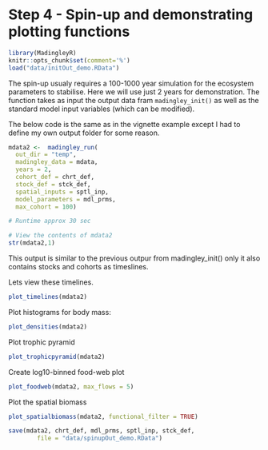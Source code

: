 # Step 4 - Spin-up and demonstrating plotting functions

```r
library(MadingleyR)
knitr::opts_chunk$set(comment='%')
load("data/initOut_demo.RData")
```

The spin-up usualy requires a 100-1000 year simulation for the ecosystem parameters to stabilise. Here we will use just 2 years for demonstration. The function takes as input the output data fram ```madingley_init()``` as well as the standard model input variables (which can be modified). 

The below code is the same as in the vignette example except I had to define my own output folder for some reason. 
```r
mdata2 <-  madingley_run(
  out_dir = "temp",
  madingley_data = mdata, 
  years = 2, 
  cohort_def = chrt_def, 
  stock_def = stck_def, 
  spatial_inputs = sptl_inp, 
  model_parameters = mdl_prms,
  max_cohort = 100)

# Runtime approx 30 sec

# View the contents of mdata2
str(mdata2,1)
```

This output is similar to the previous outpur from madingley_init() only it also contains stocks and cohorts as timeslines. 

Lets view these timelines.
```r
plot_timelines(mdata2)
```

Plot histograms for body mass:
```r
plot_densities(mdata2)
```

Plot trophic pyramid
```r
plot_trophicpyramid(mdata2)
```

Create log10-binned food-web plot
```r
plot_foodweb(mdata2, max_flows = 5)
```

Plot the spatial biomass
```r
plot_spatialbiomass(mdata2, functional_filter = TRUE)
```

```r
save(mdata2, chrt_def, mdl_prms, sptl_inp, stck_def, 
        file = "data/spinupOut_demo.RData")
```


